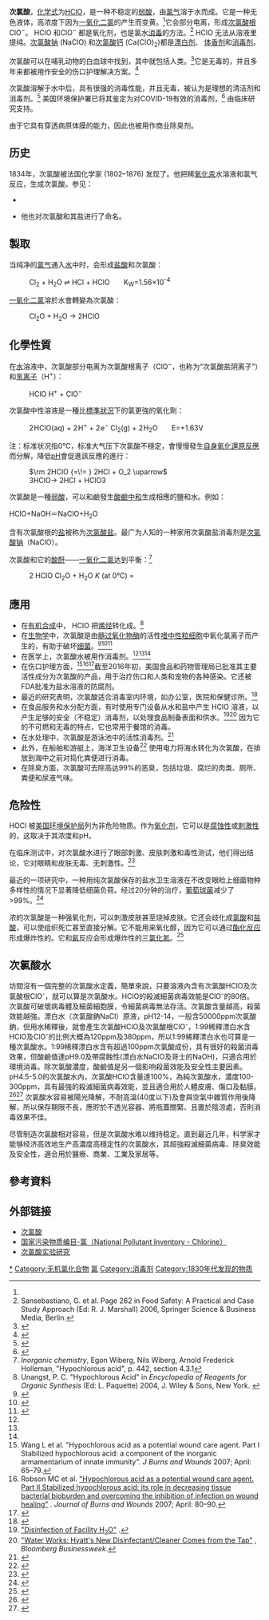 {{NoteTA|G1=Chemistry}}
{{Chembox
|   Name = 次氯酸
|   ImageFile = Hypochlorous-acid-2D-dimensions.svg
|   ImageSize = 150px
|   ImageName = 次氯酸
|   ImageFile1 = Hypochlorous-acid-3D-vdW.svg
|   ImageSize1 = 150px
|   ImageName1 = 次氯酸
|   IUPACName = hypochlorous acid, chloric(I) acid, chloranol, hydroxidochlorine
|   OtherNames = 氯(I)酸、氯酸(I)
| Section1 = {{Chembox Identifiers
| CASNo = 7790-92-3
| CASNo_Ref = {{cascite|correct|CAS}}
|  SMILES  =  ClO
|  EINECS  =  232-232-5
|  RTECS  =  
|  ChEBI_Ref  = {{ebicite|correct|EBI}}|  ChEBI  =  24757
|  ChemSpiderID_Ref  = {{chemspidercite|correct|chemspider}}|  ChemSpiderID  =  22757
|  PubChem  =  24341
|  UNII_Ref  = {{fdacite|correct|FDA}}|  UNII  =  712K4CDC10
|  InChI  =  1/ClHO/c1-2/h2H
|  InChIKey  =  QWPPOHNGKGFGJK-UHFFFAOYAT
|  StdInChI_Ref  = {{stdinchicite|correct|chemspider}}|  StdInChI  =  1S/ClHO/c1-2/h2H
|  StdInChIKey_Ref  = {{stdinchicite|correct|chemspider}}|  StdInChIKey  =  QWPPOHNGKGFGJK-UHFFFAOYSA-N
}}
| Section2 = {{Chembox Properties
|   Formula = HClO
|   MolarMass = 52.46 
|   Appearance = 浅黄色液体，只能在水溶液中存在<ref name="GESTIS">{{GESTIS|Name=Hypochlorige Säure|ZVG=4720|CAS=7790-92-3|Datum=27. Februar 2017}}.</ref>
| Odor=氯味
|   Density = 可变化
|   Solubility = 可溶<ref name="GESTIS" />
|   MeltingPt =  
|   BoilingPt =  
|   pKa = 7.53<ref>{{Cite document|last = Harris|first = Daniel C.|year = 2009|title = Exploring Chemical Analysis, Fourth Edition|page = 538}}</ref>
  }}
| Section3 = {{Chembox Structure
|   Dipole =
  }}
| Section7 = {{Chembox Hazards
|   MainHazards = 氧化剂
| NFPA-H = 3
| NFPA-F = 0
| NFPA-R = 4
| NFPA-S = OX
|   RPhrases = 
|   SPhrases = 
  }}
| Section8 = {{Chembox Related
|   OtherAnions =
|   OtherCations =
|   OtherCpds = [[氯|Cl<sub>2</sub>]]、[[次氯酸钙|次氯酸钙]]<br />[[次氯酸钠|次氯酸钠]]
  }}
}}
'''次氯酸'''，[[化学式|化学式]]为[[氢|H]][[氯|Cl]][[氧|O]]，是一种不稳定的[[弱酸|弱酸]]，由[[氯气|氯气]]溶于水而成。它是一种无色液体，高浓度下因为[[一氧化二氯|一氧化二氯]]的产生而变黄。<ref name="Holleman-Wiberg" />它会部分电离，形成[[次氯酸根|次氯酸根]] ClO<sup>−</sup>。 HClO 和ClO<sup>−</sup> 都是氧化剂，也是氯水[[消毒|消毒]]的方法。<ref>Sansebastiano, G.  et al. Page 262 in Food Safety: A Practical and Case Study Approach (Ed: R. J. Marshall) 2006, Springer Science & Business Media, Berlin.</ref> HClO 无法从溶液里提纯。[[次氯酸钠|次氯酸钠]] (NaClO) 和[[次氯酸钙|次氯酸钙]]  (Ca(ClO)<sub>2</sub>)都是[[漂白剂|漂白剂]]、 [[体香剂|体香剂]]和[[消毒剂|消毒剂]]。

次氯酸可以在哺乳动物的白血球中找到，其中就包括人类。<ref name=":0">{{Cite web|title=Treating Chronic Wounds With Hypochlorous Acid Disrupts Biofilm|url=https://www.todayswoundclinic.com/articles/treating-chronic-wounds-hypochlorous-acid-disrupts-biofilm|access-date=2021-02-08|website=Today's Wound Clinic|language=en|archive-date=2021-02-14|archive-url=https://web.archive.org/web/20210214120607/https://www.todayswoundclinic.com/articles/treating-chronic-wounds-hypochlorous-acid-disrupts-biofilm|dead-url=no}}</ref>它是无毒的，并且多年来都被用作安全的伤口护理解决方案。<ref name=":1">{{Cite web|date=2020-11-05|title=Pure Hypochlorous Acid: A Primer on pH and Wound Solutions|url=http://www.woundsource.com/blog/pure-hypochlorous-acid-primer-ph-and-wound-solutions|access-date=2021-02-08|website=WoundSource|language=en|archive-date=2021-01-20|archive-url=https://web.archive.org/web/20210120200347/https://www.woundsource.com/blog/pure-hypochlorous-acid-primer-ph-and-wound-solutions|dead-url=no}}</ref>

次氯酸溶解于水中后，具有很强的消毒性能，并且无毒，被认为是理想的清洁剂和消毒剂。<ref name=":2">{{Cite journal|last1=Block|first1=Michael S.|last2=Rowan|first2=Brian G.|date=September 2020|title=Hypochlorous Acid: A Review|journal=Journal of Oral and Maxillofacial Surgery|volume=78|issue=9|pages=1461–1466|doi=10.1016/j.joms.2020.06.029|issn=0278-2391|pmc=7315945|pmid=32653307}}</ref> 美国环境保护署已将其鉴定为对COVID-19有效的消毒剂，<ref>{{Cite web|last=US EPA|first=OCSPP|date=2020-03-13|title=List N: Disinfectants for Coronavirus (COVID-19)|url=https://www.epa.gov/pesticide-registration/list-n-disinfectants-coronavirus-covid-19|access-date=2021-02-08|website=US EPA|language=en|archive-date=2021-04-08|archive-url=https://web.archive.org/web/20210408011220/https://www.epa.gov/pesticide-registration/list-n-disinfectants-coronavirus-covid-19|dead-url=no}}</ref> 由临床研究支持。

由于它具有穿透病原体膜的能力，因此也被用作商业除臭剂。

== 历史==
1834年，次氯酸被法国化学家{{le|Antoine Jérôme Balard}} (1802–1876) 发现了。他把稀[[氧化汞|氧化汞]]水溶液和氯气反应，生成次氯酸。<ref>参见：
*  {{cite journal |last1=Balard |first1=A. J. |title=Recherches sur la nature des combinaisons décolorantes du chlore |journal=Annales de Chimie et de Physique |date=1834 |volume=57 |pages=225–304 |url=https://babel.hathitrust.org/cgi/pt?id=ien.35556014128060;view=1up;seq=230 |series=2nd series |trans-title=Investigations into the nature of bleaching compounds of chlorine |language=fr |access-date=2021-04-16 |archive-date=2020-02-10 |archive-url=https://web.archive.org/web/20200210213527/https://babel.hathitrust.org/cgi/pt?id=ien.35556014128060;view=1up;seq=230 |dead-url=no }}
*  {{cite book |last1=Graham |first1=Thomas |title=Elements of Chemistry |volume=vol. 4 |date=1840 |publisher=H. Baillière |location=London, England |page=367 |url=https://books.google.com/books?id=UF5QAAAAcAAJ&pg=PA367 |access-date=2021-04-16 |archive-date=2020-02-10 |archive-url=https://web.archive.org/web/20200210213532/https://books.google.com/books?id=UF5QAAAAcAAJ&pg=PA367 |dead-url=no }}</ref>他也对次氯酸和其盐进行了命名。

== 製取 ==
当纯净的[[氯气|氯气]]通入[[水|水]]中时，会形成[[盐酸|盐酸]]和次氯酸：

:Cl<sub>2</sub> + H<sub>2</sub>O ⇌ HCl + HClO　　K<sub>W</sub>=1.56×10<sup>-4</sup>

[[一氧化二氯|一氧化二氯]]溶於水會轉變為次氯酸：

:Cl<sub>2</sub>O + H<sub>2</sub>O → 2HClO

== 化學性質 ==
在[[水|水]]溶液中，次氯酸部分电离为次氯酸根离子（ClO<sup>−</sup>，也称为“次氯酸盐阴离子”）和[[氢离子|氢离子]]（H<sup>+</sup>）：

:HClO {{eqm}} H<sup>+</sup> + ClO<sup>−</sup>

次氯酸中性溶液是一種比[[標準狀況|標準狀況]]下的氯更強的氧化劑：

:2 HClO(aq) + 2 H<sup>+</sup> + 2 e<sup>−</sup> {{eqm}} Cl<sub>2</sub>(g) + 2 H<sub>2</sub>O　　E=+1.63V
注：标准状况指0℃，标准大气压下次氯酸不穩定，會慢慢發生[[自身氧化還原反應|自身氧化還原反應]]而分解，降低[[pH|pH]]會促進該反應的進行：
: <math>\rm 2HClO {=\!= } 2HCl + O_2 \uparrow </math>
:<chem>3HClO-> 2HCl + HClO3</chem>

次氯酸是一種[[弱酸|弱酸]]，可以和鹼發生[[酸鹼中和|酸鹼中和]]生成相應的鹽和水。例如：

HClO+NaOH＝NaClO+H<sub>2</sub>O

含有次氯酸根的[[盐|盐]]被称为[[次氯酸盐|次氯酸盐]]。最广为人知的一种家用次氯酸盐消毒剂是[[次氯酸钠|次氯酸钠]]（NaClO）。

次氯酸和它的[[酸酐|酸酐]]——[[一氧化二氯|一氧化二氯]]达到平衡：<ref name="b2">''Inorganic chemistry'', Egon Wiberg, Nils Wiberg, Arnold Frederick Holleman, "Hypochlorous acid", p. 442, section 4.3.1</ref>
:2 HClO {{eqm}} Cl<sub>2</sub>O + H<sub>2</sub>O {{spaces|5}} ''K'' (at 0℃) = {{val|3.55|e=-3|u=dm<sup>3</sup> mol<sup>−1</sup>}}

== 應用 ==
* 在[[有机合成|有机合成]]中， HClO 把[[烯烃|烯烃]]转化成{{le|羟氯|chlorohydrin}}。<ref>Unangst, P. C. "Hypochlorous Acid" in ''Encyclopedia of Reagents for Organic Synthesis'' (Ed: L. Paquette) 2004, J. Wiley & Sons, New York. {{doi|10.1002/047084289X.rh073}}</ref>
* 在[[生物学|生物学]]中，次氯酸是由[[髓过氧化物酶|髓过氧化物酶]]的活性[[嗜中性粒细胞|嗜中性粒细胞]]中氧化氯离子而产生的，有助于破坏[[细菌|细菌]]。<ref>{{cite journal|author1=Harrison, J. E. |author2=J. Schultz|year = 1976|title = Studies on the chlorinating activity of myeloperoxidase|journal = Journal of Biological Chemistry|volume = 251|issue = 5|pages = 1371–1374|doi=10.1016/S0021-9258(17)33749-3|pmid = 176150|doi-access = free}}</ref><ref name=ref93>{{cite journal|author = Thomas, E. L.|year = 1979|title = Myeloperoxidase, hydrogen peroxide, chloride antimicrobial system: Nitrogen-chlorine derivatives of bacterial components in bactericidal action against ''Escherichia coli''|url = https://archive.org/details/sim_infection-and-immunity_1979-02_23_2/page/522|journal = Infect. Immun.|volume = 23|issue = 2|pages = 522–531|doi = 10.1128/IAI.23.2.522-531.1979|pmid = 217834|pmc = 414195}}</ref><ref name=ref3>{{cite journal|doi = 10.1073/pnas.78.1.210|author = Albrich, J. M., C. A. McCarthy, and J. K. Hurst|year = 1981|title = Biological reactivity of hypochlorous acid: Implications for microbicidal mechanisms of leukocyte myeloperoxidase|journal = Proc. Natl. Acad. Sci.|volume = 78|issue = 1|pages = 210–214|pmid = 6264434|pmc = 319021|bibcode = 1981PNAS...78..210A}}</ref>
*在医学上，次氯酸水被用作消毒剂。<ref name=":0" /><ref name=":1" /><ref name=":2" /> 
*在伤口护理方面，<ref>Wang L et al. "Hypochlorous acid as a potential wound care agent. Part I Stabilized hypochlorous acid: a component of the inorganic armamentarium of innate immunity". ''J Burns and Wounds'' 2007; April: 65–79.</ref><ref>Robson MC et al. [https://www.researchgate.net/publication/6339980_Hypochlorous_Acid_as_a_Potential_Wound_Care_Agent_Part_II_Stabilized_Hypochlorous_AcidIts_Role_in_Decreasing_Tissue_Bacterial_Bioburden_and_Overcoming_the_Inhibition_of_Infection_on_Wound_Healing "Hypochlorous acid as a potential wound care agent. Part II Stabilized hypochlorous acid: its role in decreasing tissue bacterial bioburden and overcoming the inhibition of infection on wound healing"] {{Wayback|url=https://www.researchgate.net/publication/6339980_Hypochlorous_Acid_as_a_Potential_Wound_Care_Agent_Part_II_Stabilized_Hypochlorous_AcidIts_Role_in_Decreasing_Tissue_Bacterial_Bioburden_and_Overcoming_the_Inhibition_of_Infection_on_Wound_Healing |date=20211106092154 }}. ''Journal of Burns and Wounds'' 2007; April: 80–90.</ref><ref>{{cite journal|last1=Selkon|first1=JB|display-authors=etal|year=2006|title=Evaluation of hypochlorous acid washes in the treatment of venous leg ulcers|journal=J Wound Care|volume=2006|issue=15|pages=33–37|doi=10.12968/jowc.2006.15.1.26861|pmid=16669304}}</ref>截至2016年初，美国食品和药物管理局已批准其主要活性成分为次氯酸的产品，用于治疗伤口和人类和宠物的各种感染。它还被FDA批准为盐水溶液的防腐剂。
*最近的研究表明，次氯酸适合消毒室内环境，如办公室，医院和保健诊所。<ref>{{Cite journal|last1=Nguyen|first1=Kate|last2=Bui|first2=Dinh|last3=Hashemi|first3=Mahak|last4=Hocking|first4=Dianna M|last5=Mendis|first5=Priyan|last6=Strugnell|first6=Richard A|last7=Dharmage|first7=Shyamali C|date=2021-01-22|title=The Potential Use of Hypochlorous Acid and a Smart Prefabricated Sanitising Chamber to Reduce Occupation-Related COVID-19 Exposure|journal=Risk Management and Healthcare Policy|volume=14|pages=247–252|doi=10.2147/RMHP.S284897|issn=1179-1594|pmc=7837568|pmid=33519249}}</ref>
* 在食品服务和水分配方面，有时使用专门设备从水和盐中产生 HClO 溶液，以产生足够的安全（不稳定）消毒剂，以处理食品制备表面和供水。<ref>[http://www.h2oxide.com/downloads/pdf/Disinfection%20of%20Facility%20H2O.pdf "Disinfection of Facility H<sub>2</sub>O"] {{Webarchive|url=https://web.archive.org/web/20190122201156/http://www.h2oxide.com/downloads/pdf/Disinfection%20of%20Facility%20H2O.pdf |date=2019-01-22 }}.</ref><ref>[https://www.bloomberg.com/news/articles/2008-12-21/water-works-hyatts-new-disinfectant-cleaner-comes-from-the-tap "Water Works: Hyatt's New Disinfectant/Cleaner Comes from the Tap"] {{Wayback|url=https://www.bloomberg.com/news/articles/2008-12-21/water-works-hyatts-new-disinfectant-cleaner-comes-from-the-tap |date=20210506032410 }}, ''Bloomberg Businessweek''.</ref> 因为它的不可燃和无毒的特点，它也常用于餐馆的消毒。
* 在水处理中，次氯酸是游泳池中的活性消毒剂。<ref>{{cite book |last1=Gonick |first1=Larry |last2=Criddle |first2=Craig |title=The cartoon guide to chemistry |chapter-url=https://archive.org/details/cartoonguidetoch00gonirich |chapter-url-access=registration |publisher=HarperResource |isbn=9780060936778 |page=[https://archive.org/details/cartoonguidetoch00gonirich/page/189 189] |edition=1st |language=en |chapter=Chapter 9 Acid Basics |quote=Similarly, we add HOCl to swimming pools to kill bacteria.|date=2005-05-03 }}</ref>
* 此外，在船舶和游艇上，海洋卫生设备<ref>{{Cite web |url=http://raritaneng.com/pdf_files/electroscan/Electroscanmanual.pdf |title=e.g. Raritan Electro Scan device |access-date=2021-05-06 |archive-date=2018-10-15 |archive-url=https://web.archive.org/web/20181015212521/http://www.raritaneng.com/pdf_files/electroscan/Electroscanmanual.pdf |dead-url=no }}</ref> 使用电力将海水转化为次氯酸，在排放到海中之前对捣化粪便进行消毒。
*在除臭方面，次氯酸可去除高达99%的恶臭，包括垃圾、腐烂的肉类、厕所、粪便和尿液气味。

==危险性==
HOCl 被[[美国环境保护局|美国环境保护局]]列为非危险物质。作为[[氧化剂|氧化剂]]，它可以是[[腐蚀性|腐蚀性]]或[[刺激性|刺激性]]的，这取决于其浓度和pH。

在临床测试中，对次氯酸水进行了眼部刺激、皮肤刺激和毒性测试，他们得出结论，它对眼睛和皮肤无毒、无刺激性。<ref>{{Cite journal|last1=Wang|first1=L|last2=Bassiri|first2=M|last3=Najafi|first3=R|last4=Najafi|first4=K|last5=Yang|first5=J|last6=Khosrovi|first6=B|last7=Hwong|first7=W|last8=Barati|first8=E|last9=Belisle|first9=B|last10=Celeri|first10=C|last11=Robson|first11=MC|date=2007-04-11|title=Hypochlorous Acid as a Potential Wound Care Agent|journal=Journal of Burns and Wounds|volume=6|pages=e5|issn=1554-0766|pmc=1853323|pmid=17492050}}</ref>

最近的一项研究中，一种用纯次氯酸保存的盐水卫生溶液在不改变眼睑上细菌物种多样性的情况下显著降低细菌负荷。经过20分钟的治疗，[[葡萄球菌|葡萄球菌]]减少了>99%。<ref>{{Cite journal|last1=Stroman|first1=D. W|last2=Mintun|first2=K|last3=Epstein|first3=A. B|last4=Brimer|first4=C. M|last5=Patel|first5=C. R|last6=Branch|first6=J. D|last7=Najafi-Tagol|first7=K|year=2017|title=Reduction in bacterial load using hypochlorous acid hygiene solution on ocular skin|journal=Clinical Ophthalmology|volume=11|pages=707–714|doi=10.2147/OPTH.S132851|pmc=5402722|pmid=28458509}}</ref>

浓的次氯酸是一种强氧化剂，可以刺激皮肤甚至烧掉皮肤。它还会歧化成[[氯酸|氯酸]]和[[盐酸|盐酸]]，可以使组织死亡甚至直接分解。它不能用来氧化醇，因为它可以通过[[酯化反应|酯化反应]]形成爆炸性的{{link-de|次氯酸酯|Alkylhypochlorite}}。它和[[氨|氨]]反应会形成爆炸性的[[三氯化氮|三氯化氮]]。<ref name="Holleman-Wiberg">{{Holleman-Wiberg|Auflage=102.|Startseite=466|Endseite=468}}</ref>

==次氯酸水==
坊間沒有一個完整的次氯酸水定義，簡單來說，只要溶液內含有次氯酸HClO及次氯酸根ClO<sup>-</sup>，就可以算是次氯酸水。HClO的殺滅細菌病毒效能是ClO<sup>-</sup>的80倍。
次氯酸可破壞病毒體及細菌細胞膜，令細菌病毒無法存活。次氯酸含量越高，殺菌效能越強。漂白水（次氯酸鈉NaCl）原液，pH12-14，一般含50000ppm次氯酸鈉，但用水稀釋後，就會產生次氯酸HClO及次氯酸根ClO<sup>-</sup>，1:99稀釋漂白水含HClO及ClO<sup>-</sup>的比例大概為120ppm及380ppm，所以1:99稀釋漂白水也可算是一種次氯酸水。1:99稀釋漂白水含有超過100ppm次氯酸成份，具有很好的殺菌消毒效果，但酸鹼值達pH9.0及帶腐蝕性(漂白水NaClO及哥士的NaOH)，只適合用於環境消毒。除次氯酸濃度，酸鹼值是另一個影响殺菌效能及安全性主要因素。pH4.5-5.0的次氯酸水內，次氯酸HClO含量達100%，為純次氯酸水，濃度100-300ppm，具有最強的殺滅細菌病毒效能，並且適合用於人體皮膚、傷口及黏膜。<ref>{{Cite journal|last1=Nguyen|first1=Kate|last2=Bui|first2=Dinh|last3=Hashemi|first3=Mahak|last4=Hocking|first4=Dianna M|last5=Mendis|first5=Priyan|last6=Strugnell|first6=Richard A|last7=Dharmage|first7=Shyamali C|date=2021-01-22|title=The Potential Use of Hypochlorous Acid and a Smart Prefabricated Sanitising Chamber to Reduce Occupation-Related COVID-19 Exposure|journal=Risk Management and Healthcare Policy|volume=14|pages=247–252|doi=10.2147/RMHP.S284897|issn=1179-1594|pmc=7837568|pmid=33519249}}
</ref><ref>{{Cite web|date=2020-11-05|title=Pure Hypochlorous Acid: A Primer on pH and Wound Solutions|url=http://www.woundsource.com/blog/pure-hypochlorous-acid-primer-ph-and-wound-solutions|access-date=2021-02-08|website=WoundSource|language=en|archive-date=2021-01-20|archive-url=https://web.archive.org/web/20210120200347/https://www.woundsource.com/blog/pure-hypochlorous-acid-primer-ph-and-wound-solutions|dead-url=no}}</ref>
次氯酸水容易被陽光降解，不耐高溫(40度以下)及會與空氣中雜質作用後降解，所以保存期限不長，應貯於不透光容器、將瓶蓋關緊、且置於陰涼處，否則消毒效果不佳。

尽管制造次氯酸相对容易，但是次氯酸水难以维持稳定。直到最近几年，科学家才能够经济高效地生产高濃度高穩定性的次氯酸水，其超強殺滅細菌病毒、除臭效能及安全性，適合用於醫療、商業、工業及家居等。

== 參考資料 ==
{{Reflist}}
 

==外部链接==
*[http://www.tophcc.com.tw/hot_product_details.php?id=173 次氯酸] {{Wayback|url=http://www.tophcc.com.tw/hot_product_details.php?id=173 |date=20200925195501 }}
* [https://web.archive.org/web/20091029202733/http://www.npi.gov.au/database/substance-info/profiles/20.html 国家污染物质编目-氯（National Pollutant Inventory - Chlorine）]
*[https://www.semanticscholar.org/paper/Experimental-Investigation-on-Hypochlorous-Acid-a-(-Maruyama-Noda/21b23deb704e43933fc3b9243f537f8c0df744e6 次氯酸实验研究] {{Wayback|url=https://www.semanticscholar.org/paper/Experimental-Investigation-on-Hypochlorous-Acid-a-(-Maruyama-Noda/21b23deb704e43933fc3b9243f537f8c0df744e6 |date=20210514155246 }}

{{无机氯化合物}}
{{氢化合物}}
{{次氯酸盐}}

{{Authority control}}
[[Category:次氯酸盐|*]]
[[Category:无机氯化合物|Category:无机氯化合物]]
[[Category:无机酸|氯]]
[[Category:消毒剂|Category:消毒剂]]
[[Category:1830年代发现的物质|Category:1830年代发现的物质]]
